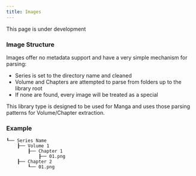 ```yaml
---
title: Images
---
```


<Callout type="info">
	 This page is under development
</Callout>

### Image Structure

Images offer no metadata support and have a very simple mechanism for parsing:
- Series is set to the directory name and cleaned
- Volume and Chapters are attempted to parse from folders up to the library root
- If none are found, every image will be treated as a special

This library type is designed to be used for Manga and uses those parsing patterns for Volume/Chapter extraction. 

### Example
```
┖── Series Name
    ┠── Volume 1
        ┠── Chapter 1
            ┠── 01.png
    ┠── Chapter 2
        ┖── 01.png
```
